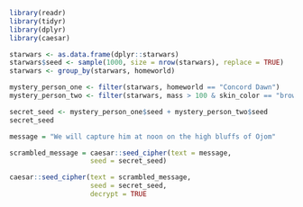 ```r
library(readr)
library(tidyr)
library(dplyr)
library(caesar)

starwars <- as.data.frame(dplyr::starwars)
starwars$seed <- sample(1000, size = nrow(starwars), replace = TRUE)
starwars <- group_by(starwars, homeworld)

mystery_person_one <- filter(starwars, homeworld == "Concord Dawn")
mystery_person_two <- filter(starwars, mass > 100 & skin_color == "brown" & height < 200)

secret_seed <- mystery_person_one$seed + mystery_person_two$seed
secret_seed

message = "We will capture him at noon on the high bluffs of Ojom"

scrambled_message = caesar::seed_cipher(text = message, 
                    seed = secret_seed)

caesar::seed_cipher(text = scrambled_message, 
                    seed = secret_seed, 
                    decrypt = TRUE
                    
                    
```
